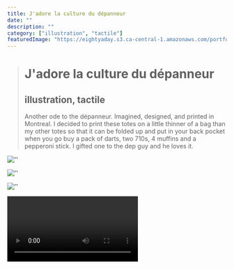 ```yaml
---
title: J'adore la culture du dépanneur
date: ""
description: ""
category: ["illustration", "tactile"]
featuredImage: "https://eightyaday.s3.ca-central-1.amazonaws.com/portfolio/jadore-la-culture-du-depanneur/jadore-la-culture-du-depanneur-preview.jpg"
---
```


> # J'adore la culture du dépanneur
>
> ## illustration, tactile
>
> Another ode to the dépanneur. Imagined, designed, and printed in Montreal. I decided to print these totes on a little thinner of a bag than my other totes so that it can be folded up and put in your back pocket when you go buy a pack of darts, two 710s, 4 muffins and a pepperoni stick. I gifted one to the dep guy and he loves it.

![''](https://eightyaday.s3.ca-central-1.amazonaws.com/portfolio/jadore-la-culture-du-depanneur/jadore-la-culture-du-depanneur-01.jpg)

![''](https://eightyaday.s3.ca-central-1.amazonaws.com/portfolio/jadore-la-culture-du-depanneur/jadore-la-culture-du-depanneur-02.jpg)

![''](https://eightyaday.s3.ca-central-1.amazonaws.com/portfolio/jadore-la-culture-du-depanneur/jadore-la-culture-du-depanneur-03.jpg)

<video controls>
  <source
    src="https://eightyaday.s3.ca-central-1.amazonaws.com/portfolio/jadore-la-culture-du-depanneur/jadore-la-culture-du-depanneur-04.mp4"
    type="video/mp4"
  />
</video>
